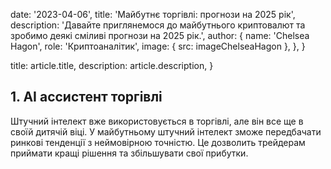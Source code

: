 
  date: '2023-04-06',
  title: 'Майбутнє торгівлі: прогнози на 2025 рік',
  description:
    'Давайте приглянемося до майбутнього криптовалют та зробимо деякі сміливі прогнози на 2025 рік.',
  author: {
    name: 'Chelsea Hagon',
    role: 'Криптоаналітик',
    image: { src: imageChelseaHagon },
  },
}

  title: article.title,
  description: article.description,
}

## 1. AI ассистент торгівлі

Штучний інтелект вже використовується в торгівлі, але він все ще в своїй дитячій віці. У майбутньому штучний інтелект зможе передбачати ринкові тенденції з неймовірною точністю. Це дозволить трейдерам приймати кращі рішення та збільшувати свої прибутки.

